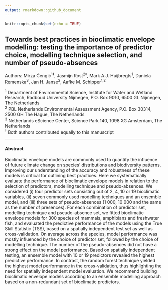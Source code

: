 ```yaml
---
output: rmarkdown::github_document
---
```


```r
knitr::opts_chunk$set(echo = TRUE)
```

## Towards best practices in bioclimatic envelope modelling: testing the importance of predictor choice, modelling technique selection, and number of pseudo-absences

Authors: Mirza Čengić^1‡^, Jasmijn Rost^2‡^, Mark A.J. Huijbregts^1^, Daniela Remenska^3^, Jan H. Janse^2^, Aafke M. Schipper^1,2^

^1^ Department of Environmental Science, Institute for Water and Wetland Research, Radboud University Nijmegen, P.O. Box 9010, 6500 GL Nijmegen, The Netherlands  
^2^ PBL Netherlands Environmental Assessment Agency, P.O. Box 30314, 2500 GH The Hague, The Netherlands  
^3^ Netherlands eScience Center, Science Park 140, 1098 XG Amsterdam, The Netherlands  
^‡^ Both authors contributed equally to this manuscript  


---

#### Abstract  

Bioclimatic envelope models are commonly used to quantify the influence of future climate change on species’ distributions and biodiversity patterns. Improving our understanding of the accuracy and robustness of these models is critical for outlining best practices. Here we systematically evaluate the performance of bioclimatic envelope models in relation to the selection of predictors, modelling technique and pseudo-absences. We considered (i) four predictor sets consisting out of 2, 4, 10 or 19 bioclimatic variables, (ii) seven commonly used modelling techniques and an ensemble model, and (iii) three sets of pseudo-absences (1 000, 10 000 and the same as the number of presences). For each combination of predictor set, modelling technique and pseudo-absence set, we fitted bioclimatic envelope models for 300 species of mammals, amphibians and freshwater fish, and evaluated the predictive performance of the models using the True Skill Statistic (TSS), based on a spatially independent test set as well as cross-validation. On average across the species, model performance was mostly influenced by the choice of predictor set, followed by the choice of modelling technique. The number of the pseudo-absences did not have a strong effect on the model performance. Based on spatially independent testing, an ensemble model with 10 or 19 predictors revealed the highest predictive performance. In contrast, the random forest technique yielded the highest model performance in the cross-validation, thus highlighting the need for spatially independent model evaluation. We recommend building bioclimatic envelope models according to an ensemble modelling approach based on a non-redundant set of bioclimatic predictors.
